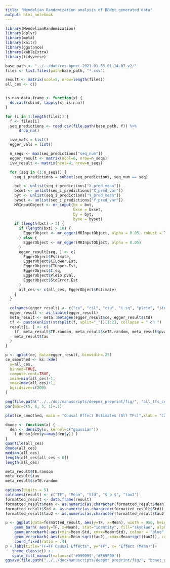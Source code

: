 ```yaml
---
title: "Mendelian Randomization analysis of BPNet generated data"
output: html_notebook
---
```


```r
library(MendelianRandomization)
library(dplyr)
library(meta)
library(knitr)
library(ggstance)
library(kableExtra)
library(tidyverse)
```

```r
base_path <- "../../dat/res-bpnet-2021-01-03-01-14-07_v2/"
files <- list.files(path=base_path, "*.csv")

result <- matrix(ncol=5, nrow=length(files))
all_ces <- c()


is.nan.data.frame <- function(x) {
  do.call(cbind, lapply(x, is.nan))
}

for (i in 1:length(files)) {
  f <- files[i]
  seq_predictions <- read.csv(file.path(base_path, f)) %>%
      drop_na()

  ivw_vals = list()
  egger_vals = list()

  n_seqs <- max(seq_predictions["seq_num"])
  egger_result <- matrix(ncol=6, nrow=n_seqs)
  ivw_result <- matrix(ncol=4, nrow=n_seqs)

  for (seq in (1:n_seqs)) {
    seq_i_predictions = subset(seq_predictions, seq_num == seq)

    bxt <- unlist(seq_i_predictions["X_pred_mean"])
    bxset <- unlist(seq_i_predictions["X_pred_var"])
    byt <- unlist(seq_i_predictions["Y_pred_mean"])
    byset <- unlist(seq_i_predictions["Y_pred_var"])
    MRInputObject <- mr_input(bx = bxt,
                              bxse = bxset,
                              by = byt,
                              byse = byset)
    if (length(bxt) > 2) {
      if (length(bxt) > 10) {
        EggerObject <- mr_egger(MRInputObject, alpha = 0.05, robust = T)
      } else {
        EggerObject <- mr_egger(MRInputObject, alpha = 0.05)
      }
      egger_result[seq, ] <- c(
        EggerObject$Estimate,
        EggerObject$CILower.Est,
        EggerObject$CIUpper.Est,
        EggerObject$I.sq,
        EggerObject$Pleio.pval,
        EggerObject$StdError.Est
      )
      all_ces <- c(all_ces, EggerObject$Estimate)
    }
  }

  colnames(egger_result) <- c("ce", "cil", "ciu", "i.sq", "pleio", "std")
  egger_result <- as_tibble(egger_result)
  meta_result <- meta::metagen(egger_result$ce, egger_result$std)
  tf <- paste(unlist(strsplit(f, split="_"))[1:2], collapse = " on ")
  result[i, ] <- c(
    tf, meta_result$TE.random, meta_result$seTE.random, meta_result$pval.random, 
    meta_result$tau
  )
}
```

```r
p <- qplot(ce, data=egger_result, binwidth=.25)
ce_smoothed <- ks::kde(
  x=all_ces,
  binned=TRUE,
  compute.cont=TRUE,
  xmin=min(all_ces)-1,
  xmax=max(all_ces)+1,
  bgridsize=c(200)
)

png(file.path("../../doc/manuscripts/deepmr_preprint/fig/", "all_tfs_ces_kde.png"), width = 512, height = 320)
par(mar=c(5, 6, 5, 1)+.1)

plot(ce_smoothed, main = "Causal Effect Estimates (All TFs)",xlab = "Causal Effect", ylab = "Density", cex.main = 2, cex.lab = 2, ratio = 2)

```

```r
dmode <- function(x) {
  den <- density(x, kernel=c("gaussian"))
    ( den$x[den$y==max(den$y)] )   
}  
quantile(all_ces)
dmode(all_ces)
median(all_ces) 
length(all_ces[all_ces < 0])
length(all_ces)

meta_result$TE.random
meta_result$tau
meta_result$seTE.random
```

```r

options(digits = 5)
colnames(result) <- c("TF", "Mean", "Std", "$ p $", "tau2")
formatted_result <- data.frame(result)
formatted_result$Mean <- as.numeric(as.character(formatted_result$Mean))
formatted_result$Std <- as.numeric(as.character(formatted_result$Std))
formatted_result$tau2 <- as.numeric(as.character(formatted_result$tau2))

p <- ggplot(data=formatted_result, aes(y=TF, x=Mean), width = 956, height = 432) + 
    geom_barh( aes(y=TF, x=Mean), stat="identity", fill="skyblue", alpha=0.5) +
    geom_errorbarh( aes(xmin=Mean-Std, xmax=Mean+Std), colour = "blue", alpha=.8, size=1) +
    geom_errorbarh( aes(xmin=Mean-sqrt(tau2), xmax=Mean+sqrt(tau2)), colour="orange", alpha=0.9, size=1.3 ) +
    coord_fixed(ratio = .4)
p + labs(title="TF→TF Causal Effects", y="TF", x= "Effect (Mean)")+
   theme_classic() +
   scale_fill_manual(values=c('#999999','#E69F00'))
ggsave(file.path("../../doc/manuscripts/deepmr_preprint/fig/", "bpnet_global_ces.png"))
```

